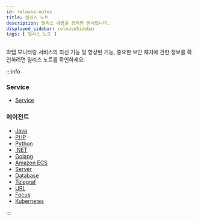 ```yaml
---
id: release-notes
title: 릴리스 노트
description: 릴리스 내용을 정리한 문서입니다.
displayed_sidebar: releaseSidebar
tags: [ 릴리스 노트 ]
---
```


와탭 모니터링 서비스의 최신 기능 및 향상된 기능, 중요한 보안 패치에 관한 정보를 확인하려면 릴리스 노트를 확인하세요. 

:::info

### Service

* [Service](service/service-1.92.0)

### 에이전트

* [Java](java/java-2.2.0)
* [PHP](php/php-2.5.4)
* [Python](python/python-1.2.4)
* [.NET](dotnet/dotnet-2.0.4)
* [Golang](golang/golang-0.1.14)
* [Amazon ECS](amazon-ecs/amazon-ecs-release-notes)
* [Server](server/server-2.2.9)
* [Database](db/xos-1.1.3)
* [Telegraf](telegraf/telegraf-release-notes)
* [URL](url/url-release-notes)
* [Focus](focus/focus-release-notes)
* [Kubernetes](k8s/k8s-1.2.0)

:::